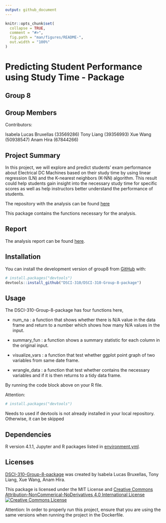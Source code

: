 ```yaml
---
output: github_document
---
```


<!-- README.md is generated from README.Rmd. Please edit that file -->

```r
knitr::opts_chunk$set(
  collapse = TRUE,
  comment = "#>",
  fig.path = "man/figures/README-",
  out.width = "100%"
)
```

<!-- badges: start -->
<!-- badges: end -->

# Predicting Student Performance using Study Time - Package

## Group 8

## Group Members

Contributors:

Isabela Lucas Bruxellas (33569286)
Tony Liang (39356993)
Xue Wang (50938547)
Anam Hira (67844266)

## Project Summary

In this project, we will explore and predict students' exam performance about Electrical DC Machines based on their study time by using linear regression (LN) and the K-nearest neighbors (K-NN) algorithm. This result could help students gain insight into the necessary study time for specific scores as well as help instructors better understand the performance of students.

The repository with the analysis can be found [here](https://github.com/DSCI-310/DSCI-310-Group-8)

This package contains the functions necessary for the analysis.


## Report

The analysis report can be found [here](https://github.com/DSCI-310/DSCI-310-Group-8/blob/main/doc/student_performance_analysis_report.Rmd#). 

## Installation

You can install the development version of group8 from [GitHub](https://github.com/DSCI-310/DSCI-310-Group-8-package) with:

``` r
# install.packages("devtools")
devtools::install_github("DSCI-310/DSCI-310-Group-8-package")
```
## Usage

The DSCI-310-Group-8-package has four functions here,

- num_na : a function that shows whether there is N/A value in the data frame and return to a number which shows how many N/A values in the input.

- summary_fun : a function shows a summary statistic for each column in the original input.

- visualize_vars : a function that test whether ggplot point graph of two variables from same date frame.

- wrangle_data : a function that test whether contains the necessary variables and if it is then returns to a tidy data frame.


By running the code block above on your R file. 

Attention: 

``` r
# install.packages("devtools")
```
Needs to used if devtools is not already installed in your local repository. Otherwise, it can be skipped

## Dependencies
R version 4.1.1, Jupyter and R packages listed in [environment.yml](https://github.com/DSCI-310/DSCI-310-Group-8/blob/main/environment.yml).

## Licenses

[DSCI-310-Group-8-package](https://github.com/DSCI-310/DSCI-310-Group-8-package) was created by Isabela Lucas Bruxellas, Tony Liang, Xue Wang, Anam Hira.

This package is licensed under the MIT License and [Creative Commons Attribution-NonCommerical-NoDerivatives 4.0 International License](https://creativecommons.org/licenses/by-nc-nd/4.0/)
<a rel="license" href="http://creativecommons.org/licenses/by-nc-nd/4.0/"><img alt="Creative Commons License" style="border-width:1" src="https://i.creativecommons.org/l/by-nc-nd/4.0/88x31.png" /></a><br />


Attention: In order to properly run this project, ensure that you are using the same versions when running the project in the Dockerfile.

